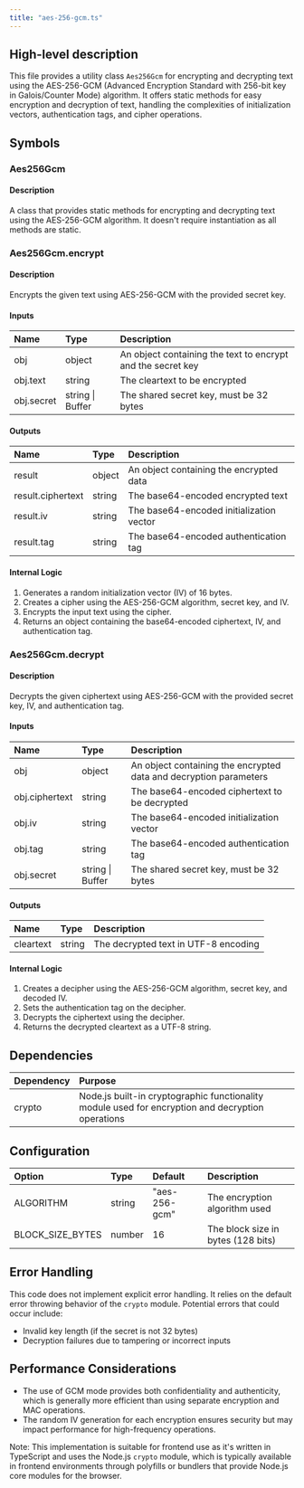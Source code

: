 ```yaml
---
title: "aes-256-gcm.ts"
---
```


## High-level description
This file provides a utility class `Aes256Gcm` for encrypting and decrypting text using the AES-256-GCM (Advanced Encryption Standard with 256-bit key in Galois/Counter Mode) algorithm. It offers static methods for easy encryption and decryption of text, handling the complexities of initialization vectors, authentication tags, and cipher operations.

## Symbols

### Aes256Gcm
#### Description
A class that provides static methods for encrypting and decrypting text using the AES-256-GCM algorithm. It doesn't require instantiation as all methods are static.

### Aes256Gcm.encrypt
#### Description
Encrypts the given text using AES-256-GCM with the provided secret key.

#### Inputs
| Name | Type | Description |
|:-----|:-----|:------------|
| obj | object | An object containing the text to encrypt and the secret key |
| obj.text | string | The cleartext to be encrypted |
| obj.secret | string \| Buffer | The shared secret key, must be 32 bytes |

#### Outputs
| Name | Type | Description |
|:-----|:-----|:------------|
| result | object | An object containing the encrypted data |
| result.ciphertext | string | The base64-encoded encrypted text |
| result.iv | string | The base64-encoded initialization vector |
| result.tag | string | The base64-encoded authentication tag |

#### Internal Logic
1. Generates a random initialization vector (IV) of 16 bytes.
2. Creates a cipher using the AES-256-GCM algorithm, secret key, and IV.
3. Encrypts the input text using the cipher.
4. Returns an object containing the base64-encoded ciphertext, IV, and authentication tag.

### Aes256Gcm.decrypt
#### Description
Decrypts the given ciphertext using AES-256-GCM with the provided secret key, IV, and authentication tag.

#### Inputs
| Name | Type | Description |
|:-----|:-----|:------------|
| obj | object | An object containing the encrypted data and decryption parameters |
| obj.ciphertext | string | The base64-encoded ciphertext to be decrypted |
| obj.iv | string | The base64-encoded initialization vector |
| obj.tag | string | The base64-encoded authentication tag |
| obj.secret | string \| Buffer | The shared secret key, must be 32 bytes |

#### Outputs
| Name | Type | Description |
|:-----|:-----|:------------|
| cleartext | string | The decrypted text in UTF-8 encoding |

#### Internal Logic
1. Creates a decipher using the AES-256-GCM algorithm, secret key, and decoded IV.
2. Sets the authentication tag on the decipher.
3. Decrypts the ciphertext using the decipher.
4. Returns the decrypted cleartext as a UTF-8 string.

## Dependencies
| Dependency | Purpose |
|:-----------|:--------|
| crypto | Node.js built-in cryptographic functionality module used for encryption and decryption operations |

## Configuration
| Option | Type | Default | Description |
|:-------|:-----|:--------|:------------|
| ALGORITHM | string | "aes-256-gcm" | The encryption algorithm used |
| BLOCK_SIZE_BYTES | number | 16 | The block size in bytes (128 bits) |

## Error Handling
This code does not implement explicit error handling. It relies on the default error throwing behavior of the `crypto` module. Potential errors that could occur include:
- Invalid key length (if the secret is not 32 bytes)
- Decryption failures due to tampering or incorrect inputs

## Performance Considerations
- The use of GCM mode provides both confidentiality and authenticity, which is generally more efficient than using separate encryption and MAC operations.
- The random IV generation for each encryption ensures security but may impact performance for high-frequency operations.

Note: This implementation is suitable for frontend use as it's written in TypeScript and uses the Node.js `crypto` module, which is typically available in frontend environments through polyfills or bundlers that provide Node.js core modules for the browser.